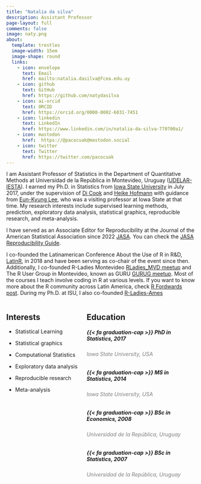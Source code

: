```yaml
---
title: "Natalia da silva"
description: Assistant Professor
page-layout: full
comments: false
image: naty.png
about:
  template: trestles
  image-width: 15em
  image-shape: round
  links:
    - icon: envelope
      text: Email
      href: mailto:natalia.dasilva@fcea.edu.uy
    - icon: github
      text: GitHub
      href: https://github.com/natydasilva
    - icon: ai-orcid
      text: ORCID
      href: https://orcid.org/0000-0002-6031-7451
    - icon: linkedin
      text: LinkedIn
      href: https://www.linkedin.com/in/natalia-da-silva-770700a1/  
    - icon: mastodon   
      href:  https://@pacocuak@mastodon.social
    - icon: twitter
      text: Twitter
      href: https://twitter.com/pacocuak
---
```

::: {.justify}

I am Assistant Professor of Statistics in the Department of Quantitative Methods at Universidad de la República in Montevideo, Uruguay ([UDELAR-IESTA](http://www.iesta.edu.uy)).  I earned my Ph.D. in Statistics from [Iowa State University](https://www.iastate.edu) in July 2017, under the supervision of [Di Cook](dicook.github.io/dicook-quarto/) and [Heike Hofmann](http://hofmann.public.iastate.edu/index.html)  with guidance from [Eun-Kyung Lee](https://pure.ewha.ac.kr/en/persons/eun-kyung-lee), who was a visiting professor at Iowa State at that time. My research interests include supervised learning methods, prediction, exploratory data analysis, statistical graphics, reproducible research, and meta-analysis. 
 
I have served as an Associate Editor for Reproducibility at the Journal of the American Statistical Association since 2022 [JASA]([JASA](https://www.tandfonline.com/action/journalInformation?show=editorialBoard&journalCode=uasa20)). You can check the [JASA Reproducibility Guide](https://jasa-acs.github.io/repro-guide/).

I co-founded the Latinamerican Conference About the Use of R in R&D, [LatinR](https://latin-r.com), in 2018 and have been serving as co-chair of the event since then. Additionally, I co-founded R-Ladies Montevideo [RLadies_MVD meetup](https://www.meetup.com/es-ES/rladies-montevideo/) and The R User Group in Montevideo, known as GURU [GURUG meetup](https://www.meetup.com/GURU-mvd/). Most of the courses I teach involve coding in R at various levels. If you want to know more about the R community across Latin America, check [R Fordwards post](http://forwards.github.io/blog/2018/02/05/r-in-latin-america/).
During my Ph.D. at ISU, I also co-founded  [R-Ladies-Ames](https://www.meetup.com/R-Ladies-Ames/)  
:::

::: columns

::: {.column width="40%"}

## Interests

-   Statistical Learning

-   Statistical graphics

-   Computational Statistics

-   Exploratory data analysis

-   Reproducible research

-   Meta-analysis
:::

::: {.column width="60%"}
## Education

##### {{< fa graduation-cap >}} PhD in Statistics, 2017

###### Iowa State University, USA {style="color: gray"}

##### {{< fa graduation-cap >}} MS in Statistics, 2014

###### Iowa State University, USA {style="color: gray"}

##### {{< fa graduation-cap >}} BSc in Economics, 2008

###### Universidad de la República, Uruguay {style="color: gray"}

##### {{< fa graduation-cap >}} BSc in Statistics, 2007

######  Universidad de la República, Uruguay {style="color: gray"}
:::
:::


